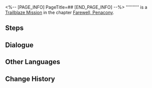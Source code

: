 <%-- [PAGE_INFO]
PageTitle=##
[END_PAGE_INFO] --%>
{{Stub|Dialogue.}}
{{Mission Infobox
|id            = 1034110
|title         = 
|image         = <!--Mission .png-->
|type          = Trailblaze
|event_name    = 
|chapter       = Farewell, Penacony
|requirements  = [[Trailblaze Mission]] ''[[Stranger in a Strange Land]]'' completed
|summary       = <!--official mission summary from Fate's Atlas-->
|characters    = Trailblazer
|startLocation = [[<!--starting world-->]] - [[<!--starting area-->]]
|world         = <!--starting world-->
|area          = <!--starting area-->
|prev          = Stranger in a Strange Land
|next          = 
|rewards       = Sparkle Doll*1 { text = Sparkle Doll }
}}
'''''''''' is a [[Trailblaze Mission]] in the chapter [[Farewell, Penacony]].

==Steps==


<!--
==Gameplay Notes==

--><!--
==Trial Character==

-->
==Dialogue==
{{Stub Dialogue}}
{{Dialogue Start}}
:{{tx}}
{{Dialogue End}}

==Other Languages==
{{Other Languages
|en   = 
|zhs  = 
|zht  = 
|ja   = 
|ko   = 
|es   = 
|fr   = 
|ru   = 
|th   = 
|vi   = 
|de   = 
|id   = 
|pt   = 
}}

==Change History==
{{Change History|2.3}}
